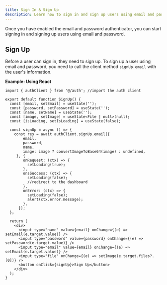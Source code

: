 ```yaml
---
title: Sign In & Sign Up
description: Learn how to sign in and sign up users using email and password with Better Auth
---
```


Once you have enabled the email and password authenticator, you can start signing in and signing up users using email and password.

## Sign Up

Before a user can sign in, they need to sign up. To sign up a user using email and password, you need to call the client method `signUp.email` with the user's information.

**Example: Using React**

```tsx title="SignUp.tsx"
import { authClient } from '@/auth'; //import the auth client

export default function SignUp() {
  const [email, setEmail] = useState('');
  const [password, setPassword] = useState('');
  const [name, setName] = useState('');
  const [image, setImage] = useState<File | null>(null);
  const [isLoading, setIsLoading] = useState(false);

  const signUp = async () => {
    const res = await authClient.signUp.email({ 
        email, 
        password, 
        name, 
        image: image ? convertImageToBase64(image) : undefined,
     }, {
        onRequest: (ctx) => {
          setLoading(true);          
        },
        onsSuccess: (ctx) => {
          setLoading(false);
          //redirect to the dashboard
        },
        onError: (ctx) => {
          setLoading(false);
          alert(ctx.error.message);
        },
      });
  };

  return (
    <div>
      <input type="name" value={email} onChange={(e) => setEmail(e.target.value)} />
      <input type="password" value={password} onChange={(e) => setPassword(e.target.value)} />
      <input type="email" value={email} onChange={(e) => setEmail(e.target.value)} />
      <input type="file" onChange={(e) => setImage(e.target.files?.[0])} />
      <button onClick={signUp}>Sign Up</button>
    </div>
  );
}
```